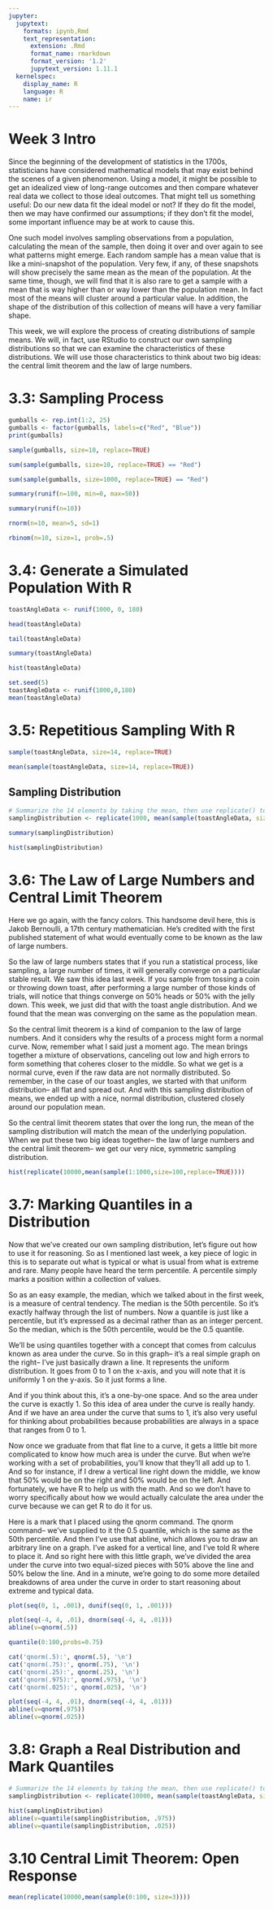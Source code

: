```yaml
---
jupyter:
  jupytext:
    formats: ipynb,Rmd
    text_representation:
      extension: .Rmd
      format_name: rmarkdown
      format_version: '1.2'
      jupytext_version: 1.11.1
  kernelspec:
    display_name: R
    language: R
    name: ir
---
```


# Week 3 Intro


Since the beginning of the development of statistics in the 1700s, statisticians have considered mathematical models that may exist behind the scenes of a given phenomenon. Using a model, it might be possible to get an idealized view of long-range outcomes and then compare whatever real data we collect to those ideal outcomes. That might tell us something useful: Do our new data fit the ideal model or not? If they do fit the model, then we may have confirmed our assumptions; if they don’t fit the model, some important influence may be at work to cause this.

One such model involves sampling observations from a population, calculating the mean of the sample, then doing it over and over again to see what patterns might emerge. Each random sample has a mean value that is like a mini-snapshot of the population. Very few, if any, of these snapshots will show precisely the same mean as the mean of the population. At the same time, though, we will find that it is also rare to get a sample with a mean that is way higher than or way lower than the population mean. In fact most of the means will cluster around a particular value. In addition, the shape of the distribution of this collection of means will have a very familiar shape.

This week, we will explore the process of creating distributions of sample means. We will, in fact, use RStudio to construct our own sampling distributions so that we can examine the characteristics of these distributions. We will use those characteristics to think about two big ideas: the central limit theorem and the law of large numbers.


# 3.3: Sampling Process

```r
gumballs <- rep.int(1:2, 25)
gumballs <- factor(gumballs, labels=c("Red", "Blue"))
print(gumballs)
```

```r
sample(gumballs, size=10, replace=TRUE)
```

```r
sum(sample(gumballs, size=10, replace=TRUE) == "Red")
```

```r
sum(sample(gumballs, size=1000, replace=TRUE) == "Red")
```

```r
summary(runif(n=100, min=0, max=50))
```

```r
summary(runif(n=10))
```

```r
rnorm(n=10, mean=5, sd=1)
```

```r
rbinom(n=10, size=1, prob=.5)
```

# 3.4: Generate a Simulated Population With R

```r
toastAngleData <- runif(1000, 0, 180)
```

```r
head(toastAngleData)
```

```r
tail(toastAngleData)
```

```r
summary(toastAngleData)
```

```r
hist(toastAngleData)
```

```r
set.seed(5)
toastAngleData <- runif(1000,0,180)
mean(toastAngleData)
```

# 3.5: Repetitious Sampling With R

```r
sample(toastAngleData, size=14, replace=TRUE)
```

```r
mean(sample(toastAngleData, size=14, replace=TRUE))
```

## Sampling Distribution

```r
# Summarize the 14 elements by taking the mean, then use replicate() to repeat process
samplingDistribution <- replicate(1000, mean(sample(toastAngleData, size=14, replace=TRUE)), simplify=TRUE)
```

```r
summary(samplingDistribution)
```

```r
hist(samplingDistribution)
```

# 3.6: The Law of Large Numbers and Central Limit Theorem


Here we go again, with the fancy colors. This handsome devil here, this is Jakob Bernoulli, a 17th century mathematician. He's credited with the first published statement of what would eventually come to be known as the law of large numbers.

So the law of large numbers states that if you run a statistical process, like sampling, a large number of times, it will generally converge on a particular stable result. We saw this idea last week. If you sample from tossing a coin or throwing down toast, after performing a large number of those kinds of trials, will notice that things converge on 50% heads or 50% with the jelly down. This week, we just did that with the toast angle distribution. And we found that the mean was converging on the same as the population mean.

So the central limit theorem is a kind of companion to the law of large numbers. And it considers why the results of a process might form a normal curve. Now, remember what I said just a moment ago. The mean brings together a mixture of observations, canceling out low and high errors to form something that coheres closer to the middle. So what we get is a normal curve, even if the raw data are not normally distributed. So remember, in the case of our toast angles, we started with that uniform distribution-- all flat and spread out. And with this sampling distribution of means, we ended up with a nice, normal distribution, clustered closely around our population mean.

So the central limit theorem states that over the long run, the mean of the sampling distribution will match the mean of the underlying population. When we put these two big ideas together-- the law of large numbers and the central limit theorem-- we get our very nice, symmetric sampling distribution.

```r
hist(replicate(10000,mean(sample(1:1000,size=100,replace=TRUE))))
```

# 3.7: Marking Quantiles in a Distribution


Now that we've created our own sampling distribution, let's figure out how to use it for reasoning. So as I mentioned last week, a key piece of logic in this is to separate out what is typical or what is usual from what is extreme and rare. Many people have heard the term percentile. A percentile simply marks a position within a collection of values.

So as an easy example, the median, which we talked about in the first week, is a measure of central tendency. The median is the 50th percentile. So it's exactly halfway through the list of numbers. Now a quantile is just like a percentile, but it's expressed as a decimal rather than as an integer percent. So the median, which is the 50th percentile, would be the 0.5 quantile.

We'll be using quantiles together with a concept that comes from calculus known as area under the curve. So in this graph-- it's a real simple graph on the right-- I've just basically drawn a line. It represents the uniform distribution. It goes from 0 to 1 on the x-axis, and you will note that it is uniformly 1 on the y-axis. So it just forms a line.

And if you think about this, it's a one-by-one space. And so the area under the curve is exactly 1. So this idea of area under the curve is really handy. And if we have an area under the curve that sums to 1, it's also very useful for thinking about probabilities because probabilities are always in a space that ranges from 0 to 1.

Now once we graduate from that flat line to a curve, it gets a little bit more complicated to know how much area is under the curve. But when we're working with a set of probabilities, you'll know that they'll all add up to 1. And so for instance, if I drew a vertical line right down the middle, we know that 50% would be on the right and 50% would be on the left. And fortunately, we have R to help us with the math. And so we don't have to worry specifically about how we would actually calculate the area under the curve because we can get R to do it for us.

Here is a mark that I placed using the qnorm command. The qnorm command-- we've supplied to it the 0.5 quantile, which is the same as the 50th percentile. And then I've use that abline, which allows you to draw an arbitrary line on a graph. I've asked for a vertical line, and I've told R where to place it. And so right here with this little graph, we've divided the area under the curve into two equal-sized pieces with 50% above the line and 50% below the line. And in a minute, we're going to do some more detailed breakdowns of area under the curve in order to start reasoning about extreme and typical data.

```r
plot(seq(0, 1, .001), dunif(seq(0, 1, .001)))
```

```r
plot(seq(-4, 4, .01), dnorm(seq(-4, 4, .01)))
abline(v=qnorm(.5))
```

```r
quantile(0:100,probs=0.75)
```

```r
cat('qnorm(.5):', qnorm(.5), '\n')
cat('qnorm(.75):', qnorm(.75), '\n')
cat('qnorm(.25):', qnorm(.25), '\n')
cat('qnorm(.975):', qnorm(.975), '\n')
cat('qnorm(.025):', qnorm(.025), '\n')
```

```r
plot(seq(-4, 4, .01), dnorm(seq(-4, 4, .01)))
abline(v=qnorm(.975))
abline(v=qnorm(.025))

```

# 3.8: Graph a Real Distribution and Mark Quantiles

```r
# Summarize the 14 elements by taking the mean, then use replicate() to repeat process
samplingDistribution <- replicate(10000, mean(sample(toastAngleData, size=14, replace=TRUE)), simplify=TRUE)
```

```r
hist(samplingDistribution)
abline(v=quantile(samplingDistribution, .975))
abline(v=quantile(samplingDistribution, .025))
```

# 3.10 Central Limit Theorem: Open Response

```r
mean(replicate(10000,mean(sample(0:100, size=3))))
```

```r

```

# 
